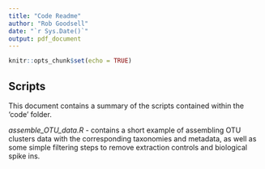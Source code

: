 ```yaml
---
title: "Code Readme"
author: "Rob Goodsell"
date: "`r Sys.Date()`"
output: pdf_document
---
```


```r
knitr::opts_chunk$set(echo = TRUE)
```

## Scripts

This document contains a summary of the scripts contained within the 'code' folder. 

*assemble_OTU_data.R* - contains a short example of assembling OTU clusters data with the corresponding taxonomies and metadata, as well as some simple filtering steps to remove extraction controls and biological spike ins. 